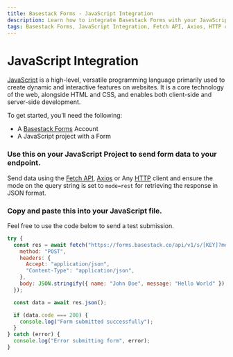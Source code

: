 ```yaml
---
title: Basestack Forms - JavaScript Integration
description: Learn how to integrate Basestack Forms with your JavaScript project by using the Fetch API, Axios, or any HTTP client to send form data. Follow the steps for seamless form submission and retrieve responses in JSON format.
tags: Basestack Forms, JavaScript Integration, Fetch API, Axios, HTTP client, Form submission, API integration, JSON response, Web development, Developer tools, "2025"
---
```



# JavaScript Integration

[JavaScript](https://developer.mozilla.org/en-US/docs/Web/JavaScript) is a high-level, versatile programming language primarily used to create dynamic and interactive features on websites. It is a core technology of the web, alongside HTML and CSS, and enables both client-side and server-side development.

To get started, you’ll need the following:

- A [Basestack Forms](https://forms.basestack.co) Account
- A JavaScript project with a Form

<Steps>

### Use this on your JavaScript Project to send form data to your endpoint.

Send data using the [Fetch API](https://developer.mozilla.org/en-US/docs/Web/API/Fetch_API), [Axios](https://axios-http.com/) or Any [HTTP](https://developer.mozilla.org/en-US/docs/Web/HTTP) client and ensure the mode on the query string is set to `mode=rest` for retrieving the response in JSON format.

### Copy and paste this into your JavaScript file.

Feel free to use the code below to send a test submission.

```js copy
try {
  const res = await fetch("https://forms.basestack.co/api/v1/s/[KEY]?mode=rest", {
    method: "POST",
    headers: {
      Accept: "application/json",
      "Content-Type": "application/json",
    },
    body: JSON.stringify({ name: "John Doe", message: "Hello World" }),
  });

  const data = await res.json();

  if (data.code === 200) {
    console.log("Form submitted successfully");
  }
} catch (error) {
  console.log("Error submitting form", error);
}
```

</Steps>